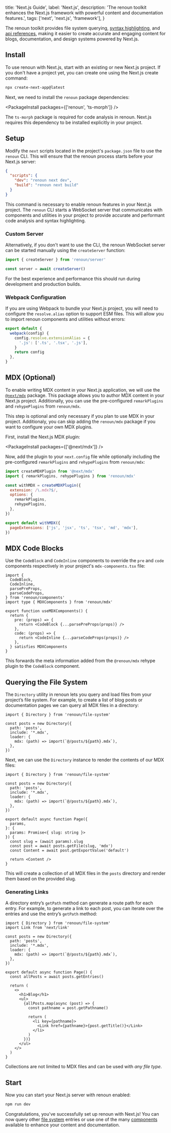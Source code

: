   title: 'Next.js Guide',
  label: 'Next.js',
  description:
    'The renoun toolkit enhances the Next.js framework with powerful content and documentation features.',
  tags: ['next', 'next.js', 'framework'],
}

The renoun toolkit provides file system querying, [syntax highlighting](/components/code-block), and [api references](/components/api-reference), making it easier to create accurate and engaging content for blogs, documentation, and design systems powered by Next.js.

## Install

To use renoun with Next.js, start with an existing or new Next.js project. If you don't have a project yet, you can create one using the Next.js create command:

```bash
npx create-next-app@latest
```

Next, we need to install the `renoun` package dependencies:

<PackageInstall packages={['renoun', 'ts-morph']} />

<Note>

The `ts-morph` package is required for code analysis in renoun. Next.js requires this dependency to be installed
explicitly in your project.

</Note>

## Setup

Modify the `next` scripts located in the project's `package.json` file to use the `renoun` CLI. This will ensure that the renoun process starts before your Next.js server:

```json
{
  "scripts": {
    "dev": "renoun next dev",
    "build": "renoun next build"
  }
}
```

<Note>

This command is necessary to enable renoun features in your Next.js project.
The `renoun` CLI starts a WebSocket server that communicates with components
and utilities in your project to provide accurate and performant code analysis and syntax highlighting.

</Note>

### Custom Server

Alternatively, if you don't want to use the CLI, the renoun WebSocket server can be started manually using the `createServer` function:

```js path="renoun-server.mjs"
import { createServer } from 'renoun/server'

const server = await createServer()
```

<Note>

For the best experience and performance this should run during development and
production builds.

</Note>

### Webpack Configuration

If you are using Webpack to bundle your Next.js project, you will need to configure the `resolve.alias` option to support ESM files. This will allow you to import renoun components and utilities without errors:

```js path="02.next.config.mjs"
export default {
  webpack(config) {
    config.resolve.extensionAlias = {
      '.js': ['.ts', '.tsx', '.js'],
    }
    return config
  },
}
```

## MDX (Optional)

To enable writing MDX content in your Next.js application, we will use the [`@next/mdx`](https://github.com/vercel/next.js/tree/canary/packages/next-mdx) package. This package allows you to author MDX content in your Next.js project. Additionally, you can use the pre-configured `remarkPlugins` and `rehypePlugins` from `renoun/mdx`.

<Note>

This step is optional and only necessary if you plan to use MDX in your
project. Additionaly, you can skip adding the `renoun/mdx` package if you
want to configure your own MDX plugins.

</Note>

First, install the Next.js MDX plugin:

<PackageInstall packages={['@next/mdx']} />

Now, add the plugin to your `next.config` file while optionally including the pre-configured `remarkPlugins` and `rehypePlugins` from `renoun/mdx`:

```js path="03.next.config.mjs"
import createMDXPlugin from '@next/mdx'
import { remarkPlugins, rehypePlugins } from 'renoun/mdx'

const withMDX = createMDXPlugin({
  extension: /\.mdx?$/,
  options: {
    remarkPlugins,
    rehypePlugins,
  },
})

export default withMDX({
  pageExtensions: ['js', 'jsx', 'ts', 'tsx', 'md', 'mdx'],
})
```

## MDX Code Blocks

Use the `CodeBlock` and `CodeInline` components to override the `pre` and `code` components respectively in your project's `mdx-components.tsx` file:

```tsx path="02.mdx-components.tsx"
import {
  CodeBlock,
  CodeInline,
  parsePreProps,
  parseCodeProps,
} from 'renoun/components'
import type { MDXComponents } from 'renoun/mdx'

export function useMDXComponents() {
  return {
    pre: (props) => {
      return <CodeBlock {...parsePreProps(props)} />
    },
    code: (props) => {
      return <CodeInline {...parseCodeProps(props)} />
    },
  } satisfies MDXComponents
}
```

This forwards the meta information added from the `@renoun/mdx` rehype plugin to the `CodeBlock` component.

## Querying the File System

The `Directory` utility in renoun lets you query and load files from your project’s file system. For example, to create a list of blog posts or documentation pages we can query all MDX files in a directory:

```tsx
import { Directory } from 'renoun/file-system'

const posts = new Directory({
  path: 'posts',
  include: '*.mdx',
  loader: {
    mdx: (path) => import(`@/posts/${path}.mdx`),
  },
})
```

Next, we can use the `Directory` instance to render the contents of our MDX files:

```tsx
import { Directory } from 'renoun/file-system'

const posts = new Directory({
  path: 'posts',
  include: '*.mdx',
  loader: {
    mdx: (path) => import(`@/posts/${path}.mdx`),
  },
})

export default async function Page({
  params,
}: {
  params: Promise<{ slug: string }>
}) {
  const slug = (await params).slug
  const post = await posts.getFile(slug, 'mdx')
  const Content = await post.getExportValue('default')

  return <Content />
}
```

This will create a collection of all MDX files in the `posts` directory and render them based on the provided slug.

### Generating Links

A directory entry’s `getPath` method can generate a route path for each entry. For example, to generate a link to each post, you can iterate over the entries and use the entry’s `getPath` method:

```tsx
import { Directory } from 'renoun/file-system'
import Link from 'next/link'

const posts = new Directory({
  path: 'posts',
  include: '*.mdx',
  loader: {
    mdx: (path) => import(`@/posts/${path}.mdx`),
  },
})

export default async function Page() {
  const allPosts = await posts.getEntries()

  return (
    <>
      <h1>Blog</h1>
      <ul>
        {allPosts.map(async (post) => {
          const pathname = post.getPathname()

          return (
            <li key={pathname}>
              <Link href={pathname}>{post.getTitle()}</Link>
            </li>
          )
        })}
      </ul>
    </>
  )
}
```

Collections are not limited to MDX files and can be used with _any file type_.

## Start

Now you can start your Next.js server with renoun enabled:

```bash
npm run dev
```

Congratulations, you've successfully set up renoun with Next.js! You can now query other [file system](/utilities/file-system) entries or use one of the many [components](/components) available to enhance your content and documentation.
